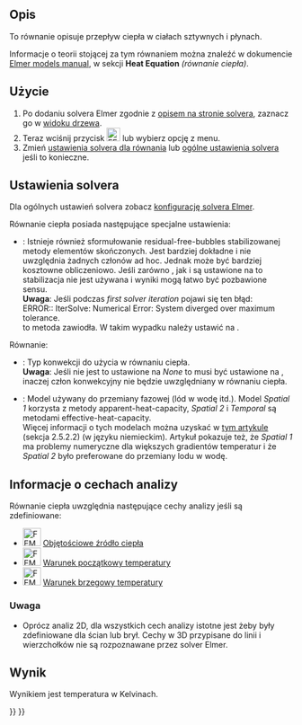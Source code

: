 <languages/>

{{Docnav
|[[FEM_EquationFlux/pl|Równanie strumienia]]
|[[FEM_SolverControl/pl|Kontrola pracy solvera]]
|[[FEM_Workbench/pl|MES]]
|IconL=FEM_EquationFlux.svg
|IconR=FEM_SolverControl.svg
|IconC=Workbench_FEM.svg
}}

{{GuiCommand/pl
|Name=FEM EquationHeat
|Name/pl=MES: Równanie ciepła
|MenuLocation=Rozwiąż → Równanie ciepła
|Workbenches=[[FEM_Workbench/pl|MES]]
|Version=0.17
|SeeAlso=[[FEM_tutorial/pl|Poradnik MES]]
}}

<span id="Description"></span>
==Opis==

To równanie opisuje przepływ ciepła w ciałach sztywnych i płynach.

Informacje o teorii stojącej za tym równaniem można znaleźć w dokumencie [http://www.elmerfem.org/blog/documentation/ Elmer models manual], w sekcji '''Heat Equation''' ''(równanie ciepła)''.

<span id="Usage"></span>
==Użycie==

# Po dodaniu solvera Elmer zgodnie z [[FEM_SolverElmer/pl#Równania|opisem na stronie solvera]], zaznacz go w [[Tree_view/pl|widoku drzewa]].
# Teraz wciśnij przycisk [[Image:FEM_EquationHeat.svg|24px]] lub wybierz opcję {{MenuCommand|Rozwiąż → Równanie ciepła}} z menu.
# Zmień [[#Ustawienia_solvera|ustawienia solvera dla równania]] lub [[FEM_SolverElmer_SolverSettings/pl|ogólne ustawienia solvera]] jeśli to konieczne.

<span id="Solver_Settings"></span>
==Ustawienia solvera==

Dla ogólnych ustawień solvera zobacz [[FEM_SolverElmer_SolverSettings/pl|konfigurację solvera Elmer]].

Równanie ciepła posiada następujące specjalne ustawienia:
* {{PropertyData|Bubbles}}: Istnieje również sformułowanie residual-free-bubbles stabilizowanej metody elementów skończonych. Jest bardziej dokładne i nie uwzględnia żadnych członów ad hoc. Jednak może być bardziej kosztowne obliczeniowo. Jeśli zarówno {{PropertyData|Bubbles}}, jak i {{PropertyData|[[FEM_SolverElmer_SolverSettings/pl#Baza|Stabilize]]}} są ustawione na {{false/pl}} to stabilizacja nie jest używana i wyniki mogą łatwo być pozbawione sensu.</br>'''Uwaga''': Jeśli podczas ''first solver iteration'' pojawi się ten błąd:</br> ERROR:: IterSolve: Numerical Error: System diverged over maximum tolerance.</br> to metoda {{PropertyData|Bubbles}} zawiodła. W takim wypadku należy ustawić {{PropertyData|[[FEM_SolverElmer_SolverSettings/pl#Baza|Stabilize]]}} na {{true/pl}}.

Równanie:
* {{PropertyData|Convection}}: Typ konwekcji do użycia w równaniu ciepła.</br>'''Uwaga''': Jeśli nie jest to ustawione na ''None'' to {{PropertyData|[[FEM_SolverElmer_SolverSettings/pl#Baza|Stabilize]]}} musi być ustawione na {{true/pl}}, inaczej człon konwekcyjny nie będzie uwzględniany w równaniu ciepła.
* {{PropertyData|Phase Change Model}}: Model używany do przemiany fazowej (lód w wodę itd.). Model '' Spatial 1'' korzysta z metody apparent-heat-capacity, ''Spatial 2'' i ''Temporal'' są metodami effective-heat-capacity.</br>Więcej informacji o tych modelach można uzyskać w [https://blog.rwth-aachen.de/gfd/files/2017/07/BT_2013_Schueller_elmer_icemole.pdf tym artykule] (sekcja 2.5.2.2) (w języku niemieckim). Artykuł pokazuje też, że ''Spatial 1'' ma problemy numeryczne dla większych gradientów temperatur i że ''Spatial 2'' było preferowane do przemiany lodu w wodę.

<span id="Analysis_Feature_Information"></span>
==Informacje o cechach analizy==

Równanie ciepła uwzględnia następujące cechy analizy jeśli są zdefiniowane:

* [[Image:FEM_ConstraintBodyHeatSource.svg|32px]] [[FEM_ConstraintBodyHeatSource/pl|Objętościowe źródło ciepła]]
* [[Image:FEM_ConstraintInitialTemperature.svg|32px]] [[FEM_ConstraintInitialTemperature/pl|Warunek początkowy temperatury]]
* [[Image:FEM_ConstraintTemperature.svg|32px]] [[FEM_ConstraintTemperature/pl|Warunek brzegowy temperatury]]

<span id="Note"></span>
===Uwaga===

* Oprócz analiz 2D, dla wszystkich cech analizy istotne jest żeby były zdefiniowane dla ścian lub brył. Cechy w 3D przypisane do linii i wierzchołków nie są rozpoznawane przez solver Elmer.

<span id="Result"></span>
==Wynik==

Wynikiem jest temperatura w Kelvinach.


{{Docnav
|[[FEM_EquationFlux/pl|Równanie strumienia]]
|[[FEM_SolverControl/pl|Kontrola pracy solvera]]
|[[FEM_Workbench/pl|MES]]
|IconL=FEM_EquationFlux.svg
|IconR=FEM_SolverControl.svg
|IconC=Workbench_FEM.svg
}}

{{FEM Tools navi{{#translation:}}}}
{{Userdocnavi{{#translation:}}}}
{{clear}}